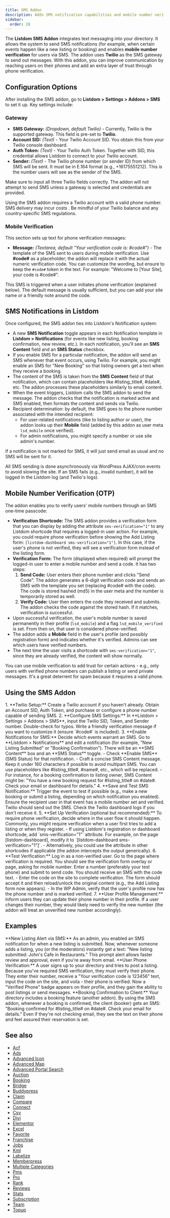 ```yaml
---
title: SMS Addon
description: Adds SMS notification capabilities and mobile number verification to Listdom, using Twilio as the SMS gateway.
sidebar:
  order: 28
---
```



The **Listdom SMS Addon** integrates text messaging into your directory. It allows the system to send SMS notifications (for example, when certain events happen like a new listing or booking) and enables **mobile number verification** for users via SMS. The addon uses **Twilio** as the SMS gateway to send out messages. With this addon, you can improve communication by reaching users on their phones and add an extra layer of trust through phone verification.

## Configuration Options

After installing the SMS addon, go to **Listdom > Settings > Addons > SMS** to set it up. Key settings include:

### Gateway

- **SMS Gateway:** *(Dropdown, default Twilio)* - Currently, Twilio is the supported gateway. This field is pre-set to **Twilio**.
- **Account SID:** *(Text)* - Your Twilio Account SID. You obtain this from your Twilio console dashboard.
- **Auth Token:** *(Text)* - Your Twilio Auth Token. Together with SID, this credential allows Listdom to connect to your Twilio account.
- **Sender:** *(Text)* - The Twilio phone number (or sender ID) from which SMS will be sent. It must be in E.164 format (e.g., +16175551212). This is the number users will see as the sender of the SMS.

Make sure to input all three Twilio fields correctly. The addon will not attempt to send SMS unless a gateway is selected and credentials are provided.

<Aside type="caution">
Using the SMS addon requires a Twilio account with a valid phone number. SMS delivery may incur costs <Badge text="Twilio Fees" />. Be mindful of your Twilio balance and any country-specific SMS regulations.
</Aside>

### Mobile Verification

This section sets up text for phone verification messages:

- **Message:** *(Textarea, default "Your verification code is: #code#")* - The template of the SMS sent to users during mobile verification. Use **#code#** as a placeholder; the addon will replace it with the actual numeric verification code. You can customize the wording, but ensure to keep the `#code#` token in the text. For example: "Welcome to [Your Site], your code is #code#".

This SMS is triggered when a user initiates phone verification (explained below). The default message is usually sufficient, but you can add your site name or a friendly note around the code.

## SMS Notifications in Listdom

Once configured, the SMS addon ties into Listdom's Notification system:

- A new **SMS Notification** toggle appears in each Notification template in **Listdom > Notifications** (for events like new listing, booking confirmation, new review, etc.). In each notification, you'll see an **SMS Content** field and an **SMS Status** checkbox.
- If you enable SMS for a particular notification, the addon will send an SMS whenever that event occurs, using Twilio. For example, you might enable an SMS for "New Booking" so that listing owners get a text when they receive a booking.
- The content of the SMS is taken from the **SMS Content** field of that notification, which can contain placeholders like #listing_title#, #date#, etc. The addon processes these placeholders similarly to email content.
- When the event triggers, Listdom calls the SMS addon to send the message. The addon checks that the notification is marked active and SMS enabled, then formats the content and sends via Twilio.
- Recipient determination: by default, the SMS goes to the phone number associated with the intended recipient:
  - For user-related notifications (like to listing author or user), the addon looks up their **Mobile** field (added by this addon as user meta `lsd_mobile` once verified).
  - For admin notifications, you might specify a number or use site admin's number.
  
If a notification is not marked for SMS, it will just send email as usual and no SMS will be sent for it.

<Aside type="note">
All SMS sending is done asynchronously via WordPress AJAX/cron events to avoid slowing the site. If an SMS fails (e.g., invalid number), it will be logged in the Listdom log (and Twilio's logs).
</Aside>

## Mobile Number Verification (OTP)

The addon enables you to verify users' mobile numbers through an SMS one-time passcode:

- **Verification Shortcode:** The SMS addon provides a verification form that you can display by adding the attribute `sms-verification="1"` to any Listdom shortcode that requires a logged-in user action. For example, you could require phone verification before showing the Add Listing form: `[listdom-dashboard sms-verification="1"]`. In this case, if the user's phone is not verified, they will see a verification form instead of the listing form.
- **Verification Form:** The form (displayed when required) will prompt the logged-in user to enter a mobile number and send a code. It has two steps:
  1. **Send Code:** User enters their phone number and clicks "Send Code". The addon generates a 6-digit verification code and sends an SMS with the template you set (replacing #code# with the code). The code is stored hashed (md5) in the user meta and the number is temporarily stored as well.
  2. **Verify Code:** User then enters the code they received and submits. The addon checks the code against the stored hash. If it matches, verification is successful.
- Upon successful verification, the user's mobile number is saved permanently in their profile (`lsd_mobile`) and a flag `lsd_mobile_verified` is set. From then on, that user is considered phone-verified.
- The addon adds a **Mobile** field in the user's profile (and possibly registration form) and indicates whether it's verified. Admins can see which users have verified numbers.
- The next time the user visits a shortcode with `sms-verification="1"`, since they are already verified, the content will show normally.

<Aside type="tip">
You can use mobile verification to add trust for certain actions - e.g., only users with verified phone numbers can publish a listing or send private messages. It's a great deterrent for spam because it requires a valid phone.
</Aside>

## Using the SMS Addon

<Steps>
1. **Twilio Setup:** Create a Twilio account if you haven't already. Obtain an Account SID, Auth Token, and purchase or configure a phone number capable of sending SMS.
2. **Configure SMS Settings:** In **Listdom > Settings > Addons > SMS**, input the Twilio SID, Token, and Sender number. Double-check for typos. Write a friendly verification message if you want to customize it (ensure `#code#` is included).
3. **Enable Notifications for SMS:** Decide which events warrant an SMS. Go to **Listdom > Notifications** and edit a notification (for example, "New Listing Submitted" or "Booking Confirmation"). There will be an **SMS Content** box and an **SMS Status** toggle. 
   - Check **Enable SMS** (SMS Status) for that notification.
   - Craft a concise SMS Content message. Keep it under 160 characters if possible to avoid multipart SMS. You can use placeholders like #listing_title#, #name#, etc., which will be replaced.
   - For instance, for a booking confirmation to listing owner, SMS Content might be: "You have a new booking request for #listing_title# on #date#. Check your email or dashboard for details."
4. **Save and Test SMS Notification:** Trigger the event to test if possible (e.g., make a new booking or submit a listing, depending on which notification you enabled). Ensure the recipient user in that event has a mobile number set and verified. Twilio should send out the SMS. Check the Twilio dashboard logs if you don't receive it.
5. **Set Up Verification (optional but recommended):** To require phone verification, decide where in the user flow it should happen. Commonly, you might require verification when a user first tries to add a listing or when they register.
   - If using Listdom's registration or dashboard shortcode, add `sms-verification="1"` attribute. For example, on the page [listdom-dashboard], modify it to `[listdom-dashboard sms-verification="1"]`.
   - Alternatively, you could use the attribute in other shortcodes if applicable (the addon intercepts the output generically).
6. **Test Verification:** Log in as a non-verified user. Go to the page where verification is required. You should see the verification form overlay or page, asking for mobile number. Enter a number (preferably your test phone) and submit to send code. You should receive an SMS with the code text.
   - Enter the code on the site to complete verification. The form should accept it and then reload/unlock the original content (e.g., the Add Listing form now appears).
   - In the WP Admin, verify that the user's profile now has the phone number and is marked verified.
7. **User Profile Management:** Inform users they can update their phone number in their profile. If a user changes their number, they would likely need to verify the new number (the addon will treat an unverified new number accordingly).
</Steps>

## Examples

<CardGrid>
  <Card>
    **New Listing Alert via SMS:** As an admin, you enabled an SMS notification for when a new listing is submitted. Now, whenever someone adds a listing, you (or the moderators) instantly get a text: "New listing submitted: John's Cafe in Restaurants." This prompt alert <Badge text="SMS" /> allows faster review and approval, even if you're away from email.
  </Card>
  <Card>
    **User Phone Verification:** A user signs up to your directory and tries to post a listing. Because you've required SMS verification, they must verify their phone. They enter their number, receive a "Your verification code is 123456" text, input the code on the site, and voila - their phone is verified. Now a "Verified Phone" badge appears on their profile, and they gain the ability to post listings or send messages.
  </Card>
  <Card>
    **Booking Confirmation to Client:** Your directory includes a booking feature (another addon). By using the SMS addon, whenever a booking is confirmed, the client (booker) gets an SMS: "Booking confirmed for #listing_title# on #date#. Check your email for details." Even if they're not checking email, they see the text on their phone and feel assured their reservation is set.
  </Card>
</CardGrid>


## See also

- [Acf](/listdom/addons/acf/)
- [Ads](/listdom/addons/ads/)
- [Advanced Icon](/listdom/addons/advanced-icon/)
- [Advanced Map](/listdom/addons/advanced-map/)
- [Advanced Portal Search](/listdom/addons/advanced-portal-search/)
- [Auction](/listdom/addons/auction/)
- [Booking](/listdom/addons/booking/)
- [Bridge](/listdom/addons/bridge/)
- [Buddypress](/listdom/addons/buddypress/)
- [Claim](/listdom/addons/claim/)
- [Compare](/listdom/addons/compare/)
- [Connect](/listdom/addons/connect/)
- [Csv](/listdom/addons/csv/)
- [Divi](/listdom/addons/divi/)
- [Elementor](/listdom/addons/elementor/)
- [Excel](/listdom/addons/excel/)
- [Favorite](/listdom/addons/favorite/)
- [Franchise](/listdom/addons/franchise/)
- [Jobs](/listdom/addons/jobs/)
- [Kml](/listdom/addons/kml/)
- [Labelize](/listdom/addons/labelize/)
- [Memberpress](/listdom/addons/memberpress/)
- [Multiple Categories](/listdom/addons/multiple-categories/)
- [Pms](/listdom/addons/pms/)
- [Pro](/listdom/addons/pro/)
- [Rank](/listdom/addons/rank/)
- [Reviews](/listdom/addons/reviews/)
- [Stats](/listdom/addons/stats/)
- [Subscription](/listdom/addons/subscription/)
- [Team](/listdom/addons/team/)
- [Topup](/listdom/addons/topup/)
